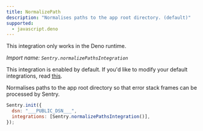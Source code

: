 ```yaml
---
title: NormalizePath
description: "Normalises paths to the app root directory. (default)"
supported:
  - javascript.deno
---
```


<Alert level="info">

This integration only works in the Deno runtime.

</Alert>

_Import name: `Sentry.normalizePathsIntegration`_

This integration is enabled by default. If you'd like to modify your default integrations, read [this](./../#modifying-default-integrations).

Normalises paths to the app root directory so that error stack frames can be processed by Sentry.

```JavaScript
Sentry.init({
  dsn: "___PUBLIC_DSN___",
  integrations: [Sentry.normalizePathsIntegration()],
});
```
